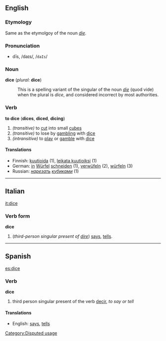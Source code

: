 ==English==
===Etymology===
Same as the etymolgoy of the noun ''[[die]]''.
===Pronunciation===
*dīs, /daɪs/, /<tt>daIs</tt>/
===Noun===
'''dice''' (''plural:'' '''dice''')
:This is a spelling variant of the singular of the noun ''[[die]]'' (quod vide) when the plural is ''dice'', and considered incorrect by most authorities.
<!--Don't make additions to this section please. Add anything relevant to the "noun" section of the entry "die"-->
===Verb===
'''to dice''' ('''dices''', '''diced''', '''dicing''')
#''(transitive)'' to [[cut]] into small [[cube]]s
#''(transitive)'' to lose by [[gamble|gambling]] with [[die|dice]]
#''(intransitive)'' to [[play]] or [[gamble]] with [[die|dice]]
====Translations====
*Finnish: [[kuutioida]] (1), [[leikata kuutioiksi]] (1)
*German: [[in]] [[Würfel]] [[schneiden]] (1), [[verwüfeln]] (2), [[würfeln]] (3)
*Russian: ''[[нарезать]] [[кубик|кубиками]]'' (1)


----

==Italian==
[[it:dice]]
===Verb form===
'''dice'''

# (''third-person singular present of [[dire]]'') [[says]], [[tells]].

----

==Spanish==
[[es:dice]]
===Verb===
'''dice'''

# third person singular present of the verb [[decir]], ''to say or tell''

====Translations====
*English: [[says]], [[tells]]

[[Category:Disputed usage]]